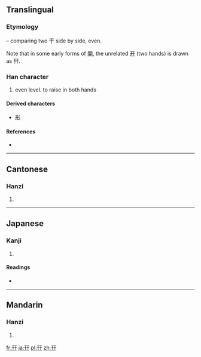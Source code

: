 {{also|开|井|幷}}
==Translingual==

===Etymology===
{{Han compound|干|干|ls=i}} – comparing two 干 side by side, even.

Note that in some early forms of [[開]], the unrelated [[开]] (two hands) is drawn as 幵.

===Han character===
{{Han char|rn=51|rad=干|as=03|sn=6|four=1044<sub>0</sub>|canj=一十一十 (MJMJ)}}

# even level. to raise in both hands

====Derived characters====
{{rfc-header|Derived characters|lang=mul}}
* [[形]] <!-- See etymology. -->

====References====
* {{Han ref|kx=0340.030|dkj=09169|dj=0649.010|hdz=10408.020|uh=5E75|ud=24181|bh=C9DB|bd=51675}}

----

==Cantonese==

===Hanzi===
{{yue-hanzi|jyut=|y=gin1}}

# {{defn|lang=yue|sort=干03}}

----

==Japanese==

===Kanji===
{{ja-kanji|grade=|rs=干03}}

# {{defn|lang=ja|sort=干03}}

====Readings====
* {{ja-readings|on=[[けん]] (ken)|kun=[[たいらか]] (tairaka)}}

----

==Mandarin==

===Hanzi===
{{cmn-hanzi|pin=[[qiān]] ([[qian1]])|wg=ch'ien<sup>1</sup>}}

# {{defn|lang=cmn|sort=干03}}

[[fr:幵]]
[[ja:幵]]
[[pl:幵]]
[[zh:幵]]